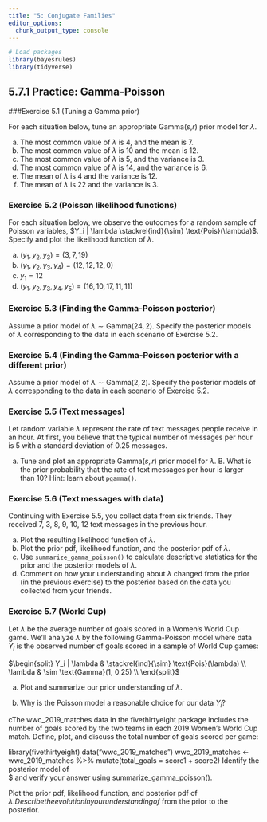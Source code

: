 ```yaml
---
title: "5: Conjugate Families"
editor_options: 
  chunk_output_type: console
---
```


```r

# Load packages
library(bayesrules)
library(tidyverse)

```

## 5.7.1 Practice: Gamma-Poisson

###Exercise 5.1 (Tuning a Gamma prior) 

For each situation below, tune an appropriate Gamma($s$,$r$) prior model for $\lambda$.

a. The most common value of $\lambda$ is 4, and the mean is 7.
b. The most common value of $\lambda$ is 10 and the mean is 12.
c. The most common value of $\lambda$ is 5, and the variance is 3.
d. The most common value of $\lambda$ is 14, and the variance is 6.
e. The mean of $\lambda$ is 4 and the variance is 12.
f. The mean of $\lambda$ is 22 and the variance is 3.

### Exercise 5.2 (Poisson likelihood functions) 

For each situation below, we observe the outcomes for a random sample of Poisson variables, $Y_i | \lambda \stackrel{ind}{\sim} \text{Pois}(\lambda)$. Specify and plot the likelihood function of $\lambda$.

a. $(y_1,y_2,y_3) = (3,7,19)$
b. $(y_1,y_2,y_3,y_4) = (12,12,12,0)$
c. $y_1 = 12$
d. $(y_1,y_2,y_3,y_4,y_5) = (16,10,17,11,11)$
 
### Exercise 5.3 (Finding the Gamma-Poisson posterior) 

Assume a prior model of $\lambda \sim \text{Gamma}(24, 2)$. Specify the posterior models of $\lambda$ corresponding to the data in each scenario of Exercise 5.2.

### Exercise 5.4 (Finding the Gamma-Poisson posterior with a different prior)

Assume a prior model of $\lambda \sim \text{Gamma}(2, 2)$. Specify the posterior models of $\lambda$ corresponding to the data in each scenario of Exercise 5.2.

### Exercise 5.5 (Text messages) 

Let random variable $\lambda$ represent the rate of text messages people receive in an hour. At first, you believe that the typical number of messages per hour is 5 with a standard deviation of 0.25 messages.

a. Tune and plot an appropriate Gamma($s,r$) prior model for $\lambda$.
B. What is the prior probability that the rate of text messages per hour is larger than 10? Hint: learn about `pgamma()`.

### Exercise 5.6 (Text messages with data) 

Continuing with Exercise 5.5, you collect data from six friends. They received 7, 3, 8, 9, 10, 12 text messages in the previous hour.

a. Plot the resulting likelihood function of $\lambda$.
b. Plot the prior pdf, likelihood function, and the posterior pdf of $\lambda$.
c. Use `summarize_gamma_poisson()` to calculate descriptive statistics for the prior and the posterior models of $\lambda$.
d. Comment on how your understanding about $\lambda$ changed from the prior (in the previous exercise) to the posterior based on the data you collected from your friends.

### Exercise 5.7 (World Cup) 

Let $\lambda$ be the average number of goals scored in a Women’s World Cup game. We’ll analyze $\lambda$ by the following Gamma-Poisson model where data $Y_i$ is the observed number of goals scored in a sample of World Cup games:

$\begin{split}
Y_i | \lambda & \stackrel{ind}{\sim} \text{Pois}(\lambda) \\
\lambda & \sim \text{Gamma}(1, 0.25) \\
\end{split}$
 

a. Plot and summarize our prior understanding of $\lambda$.

b. Why is the Poisson model a reasonable choice for our data $Y_i$?

cThe wwc_2019_matches data in the fivethirtyeight package includes the number of goals scored by the two teams in each 2019 Women’s World Cup match. Define, plot, and discuss the total number of goals scored per game:

library(fivethirtyeight)
data("wwc_2019_matches")
wwc_2019_matches <- wwc_2019_matches %>% 
  mutate(total_goals = score1 + score2)
Identify the posterior model of  
$\lambda
  and verify your answer using summarize_gamma_poisson().

Plot the prior pdf, likelihood function, and posterior pdf of  
$\lambda
 . Describe the evolution in your understanding of  
$\lambda
  from the prior to the posterior.
